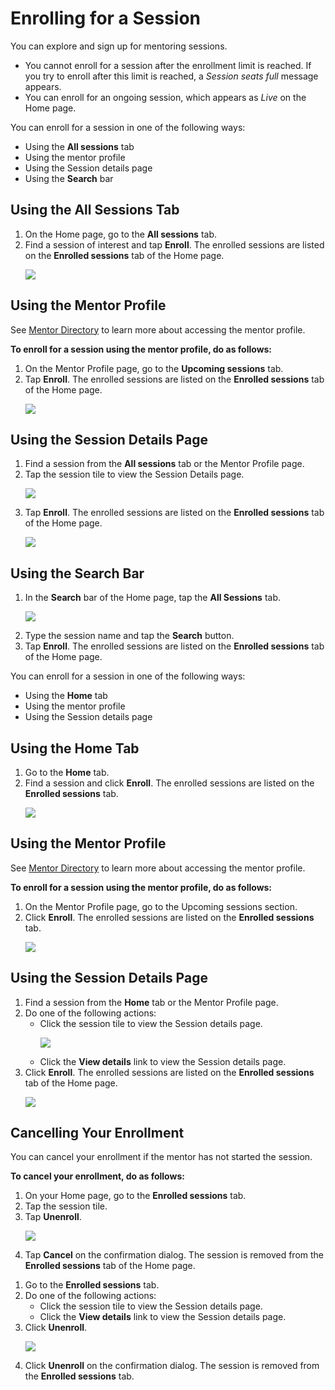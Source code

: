
# Enrolling for a Session

You can explore and sign up for mentoring sessions.

<Admonition type="note">
<ul>
<li>You cannot enroll for a session after the enrollment limit is reached. If you try to enroll after this limit is reached, a <i>Session seats full</i> message appears.</li>
<li>You can enroll for an ongoing session, which appears as <i>Live</i> on the Home page.</li>
</ul>
</Admonition>

<Tabs>
<TabItem value="mentored mobile application" label="Mobile App" default>
<p>You can enroll for a session in one of the following ways:</p>
<ul>
<li>Using the <b>All sessions</b> tab</li>
<li>Using the mentor profile</li>
<li>Using the Session details page</li>
<li>Using the <b>Search</b> bar</li>
</ul>
<h2>Using the All Sessions Tab</h2>
<ol>
<li>On the Home page, go to the <b>All sessions</b> tab.</li>
<li>Find a session of interest and tap <b>Enroll</b>. The enrolled sessions are listed on the <b>Enrolled sessions</b> tab of the Home page.
<p>
    <img src={EnrollButton} />
</p>
</li>
</ol>
<h2>Using the Mentor Profile</h2>
<Admonition type="note">
<p>See <a href="mentor-directory">Mentor Directory</a> to learn more about accessing the mentor profile.</p>
</Admonition>
<p><b>To enroll for a session using the mentor profile, do as follows:</b></p>
<ol>
<li>On the Mentor Profile page, go to the <b>Upcoming sessions</b> tab.</li>
<li>Tap <b>Enroll</b>. The enrolled sessions are listed on the <b>Enrolled sessions</b> tab of the Home page.
<p>
    <img src={MentorProfileEnroll} />
</p>
</li>
</ol>
<h2>Using the Session Details Page</h2>
<ol>
<li>Find a session from the <b>All sessions</b> tab or the Mentor Profile page.</li>
<li>Tap the session tile to view the Session Details page.
<p>
    <img src={SessionTileEnroll} />
</p>
</li>
<li>Tap <b>Enroll</b>. The enrolled sessions are listed on the <b>Enrolled sessions</b> tab of the Home page.
<p>
    <img src={SessionDetailsEnroll} />
</p>
</li>
</ol>
<h2>Using the Search Bar</h2>
<ol>
<li>In the <b>Search</b> bar of the Home page, tap the <b>All Sessions</b> tab.
<p>
    <img src={SearchSessions} />
</p>
</li>
<li>Type the session name and tap the <b>Search</b> button.</li>
<li>Tap <b>Enroll</b>. The enrolled sessions are listed on the <b>Enrolled sessions</b> tab of the Home page.</li>
</ol>
</TabItem>
<TabItem value="mentored portal" label="Web Portal">
<p>You can enroll for a session in one of the following ways:</p>
<ul>
<li>Using the <b>Home</b> tab</li>
<li>Using the mentor profile</li>
<li>Using the Session details page</li>
</ul>
<h2>Using the Home Tab</h2>
<ol>
<li>Go to the <b>Home</b> tab.</li>
<li>Find a session and click <b>Enroll</b>. The enrolled sessions are listed on the <b>Enrolled sessions</b> tab.
<p>
    <img src={PortalEnrollButton} />
</p>
</li>
</ol>
<h2>Using the Mentor Profile</h2>
<Admonition type="note">
<p>See <a href="mentor-directory">Mentor Directory</a> to learn more about accessing the mentor profile.</p>
</Admonition>
<p><b>To enroll for a session using the mentor profile, do as follows:</b></p>
<ol>
<li>On the Mentor Profile page, go to the Upcoming sessions section.</li>
<li>Click <b>Enroll</b>. The enrolled sessions are listed on the <b>Enrolled sessions</b> tab.
<p>
    <img src={PortalMentorProfileEnroll} />
</p>
</li>
</ol>
<h2>Using the Session Details Page</h2>
<ol>
<li>Find a session from the <b>Home</b> tab or the Mentor Profile page.</li>
<li>Do one of the following actions: 
    <ul>
    <li>Click the session tile to view the Session details page.
    <p>
        <img src={PortalSessionTileEnroll} />
    </p>
    </li>
    <li>Click the <b>View details</b> link to view the Session details page.</li>
    </ul>
</li>
<li>Click <b>Enroll</b>. The enrolled sessions are listed on the <b>Enrolled sessions</b> tab of the Home page.
<p>
    <img src={PortalSessionDetailsEnroll} />
</p>
</li>
</ol>
</TabItem>
</Tabs>

## Cancelling Your Enrollment

<Admonition type="note">
<p>You can cancel your enrollment if the mentor has not started the session.</p>
</Admonition>

<p><b>To cancel your enrollment, do as follows:</b></p>

<Tabs>
<TabItem value="mentored mobile application" label="Mobile App" default>
<ol>
<li>On your Home page, go to the <b>Enrolled sessions</b> tab.</li>
<li>Tap the session tile.</li>
<li>Tap <b>Unenroll</b>. 
<p>
    <img src={CancelEnrollment} />
</p>
</li>
<li>Tap <b>Cancel</b> on the confirmation dialog. The session is removed from the <b>Enrolled sessions</b> tab of the Home page.</li>
</ol>
</TabItem>
<TabItem value="mentored portal" label="Web Portal">
<ol>
<li>Go to the <b>Enrolled sessions</b> tab.</li>
<li>Do one of the following actions: 
    <ul>
    <li>Click the session tile to view the Session details page.</li>
    <li>Click the <b>View details</b> link to view the Session details page.</li>
    </ul>
</li>
<li>Click <b>Unenroll</b>.
<p>
    <img src={PortalCancelEnrollment} />
</p>
</li>
<li>Click <b>Unenroll</b> on the confirmation dialog. The session is removed from the <b>Enrolled sessions</b> tab.</li>
</ol>
</TabItem>
</Tabs>


 